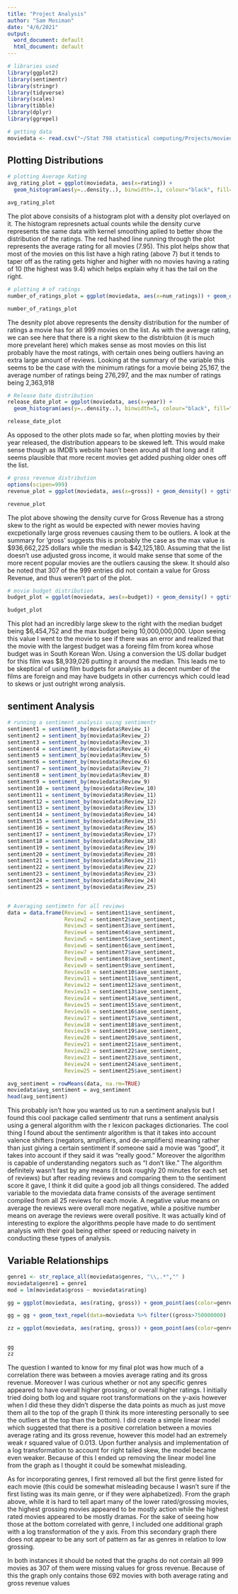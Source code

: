 ```yaml
---
title: "Project Analysis"
author: "Sam Mosiman"
date: "4/6/2021"
output:
  word_document: default
  html_document: default
---
```


```r
# libraries used
library(ggplot2)
library(sentimentr)
library(stringr)
library(tidyverse)
library(scales)
library(tibble)
library(dplyr)
library(ggrepel)
```


```r
# getting data
moviedata <- read.csv("~/Stat 798 statistical computing/Projects/moviedata.csv")

```

##  Plotting Distributions
```r
# plotting Average Rating
avg_rating_plot = ggplot(moviedata, aes(x=rating)) +
  geom_histogram(aes(y=..density..), binwidth=.1, colour="black", fill="white") + geom_density(alpha=.2, fill="#FF6666") + xlim(7,10) + geom_vline(aes(xintercept=mean(rating, na.rm=T)), color="red", linetype="dashed", size=1) + ggtitle("Distribution of Average Ratings") + xlab("Average Rating")

avg_rating_plot
```

The plot above consisits of a histogram plot with a density plot overlayed on it.  The histogram represnets actual counts while the density curve represents the same data with kernel smoothing aplied to better show the distribution of the ratings.  The red hashed line running through the plot represents the average rating for all movies (7.95).  This plot helps show that most of the movies on this list have a high rating (above 7) but it tends to taper off as the rating gets higher and higher with no movies having a rating of 10 (the highest was 9.4) which helps explain why it has the tail on the right.  

```r
# plotting # of ratings
number_of_ratings_plot = ggplot(moviedata, aes(x=num_ratings)) + geom_density() + ggtitle("Distribution of Number of ratings per movie") + xlab("Number of Ratings Rating")

number_of_ratings_plot
```
The desnity plot above represents the density distribution for the number of ratings a movie has for all 999 movies on the list.  As with the average rating, we can see here that there is a right skew to the distribtuion (it is much more prevelant here) which makes sense as most movies on this list probably have the most ratings, with certain ones being outliers having an extra large amount of reviews.  Looking at the summary of the variable this seems to be the case with the minimum ratings for a movie being 25,167, the average number of ratings being 276,297, and the max number of ratings being 2,363,918


```r
# Release Date distribution
release_date_plot = ggplot(moviedata, aes(x=year)) +
  geom_histogram(aes(y=..density..), binwidth=5, colour="black", fill="white") + geom_density(alpha=.2, fill="#FF6666")+ xlim(1915,2025) + ggtitle("Distribution of Movies by Release Date") + xlab("Year Released")

release_date_plot
```
As opposed to the other plots made so far, when plotting movies by their year released, the distribution appears to be skewed left.  This would make sense though as IMDB's website hasn't been around all that long and it seems plausible that more recent movies get added pushing older ones off the list.

```r
# gross revenue distribution
options(scipen=999)
revenue_plot = ggplot(moviedata, aes(x=gross)) + geom_density() + ggtitle("Distribution of Movies by Gross Revenue") + xlab("Gross Revenue in Dollars") + scale_x_continuous(labels = dollar)

revenue_plot
```
The plot above showing the density curve for Gross Revenue has a strong skew to the right as would be expected with newer movies having excpetionally large gross revenues causing them to be outliers.  A look at the summary for 'gross' suggests this is probably the case as the max value is \$936,662,225\ dollars while the median is \$42,125,180\.  Assuming that the list doesn't use adjusted gross income, it would make sense that some of the more recent popular movies are the outliers causing the skew.  It should also be noted that 307 of the 999 entries did not contain a value for Gross Revenue, and thus weren't part of the plot.

```r
# movie budget distribution
budget_plot = ggplot(moviedata, aes(x=budget)) + geom_density() + ggtitle("Distribution of Movies by Budget") + xlab("Log Budget in Dollars") + scale_x_continuous(trans = "log10", labels = dollar)

budget_plot
```
This plot had an incredibly large skew to the right with the median budget being $6,454,752 and the max budget being 10,000,000,000.  Upon seeing this value I went to the movie to see if there was an error and realized that the movie with the largest budget was a foreing film from korea whose budget was in South Korean Won.  Using a conversion the US dollar budget for this film was \$8,939,026\ putting it around the median.  This leads me to be skeptical of using film budgets for analysis as a decent number of the films are foreign and may have budgets in other currencys which could lead to skews or just outright wrong analysis.  

## sentiment Analysis
```r
# running a sentiment analysis using sentimentr
sentiment1 = sentiment_by(moviedata$Review_1)
sentiment2 = sentiment_by(moviedata$Review_2)
sentiment3 = sentiment_by(moviedata$Review_3)
sentiment4 = sentiment_by(moviedata$Review_4)
sentiment5 = sentiment_by(moviedata$Review_5)
sentiment6 = sentiment_by(moviedata$Review_6)
sentiment7 = sentiment_by(moviedata$Review_7)
sentiment8 = sentiment_by(moviedata$Review_8)
sentiment9 = sentiment_by(moviedata$Review_9)
sentiment10 = sentiment_by(moviedata$Review_10)
sentiment11 = sentiment_by(moviedata$Review_11)
sentiment12 = sentiment_by(moviedata$Review_12)
sentiment13 = sentiment_by(moviedata$Review_13)
sentiment14 = sentiment_by(moviedata$Review_14)
sentiment15 = sentiment_by(moviedata$Review_15)
sentiment16 = sentiment_by(moviedata$Review_16)
sentiment17 = sentiment_by(moviedata$Review_17)
sentiment18 = sentiment_by(moviedata$Review_18)
sentiment19 = sentiment_by(moviedata$Review_19)
sentiment20 = sentiment_by(moviedata$Review_20)
sentiment21 = sentiment_by(moviedata$Review_21)
sentiment22 = sentiment_by(moviedata$Review_22)
sentiment23 = sentiment_by(moviedata$Review_23)
sentiment24 = sentiment_by(moviedata$Review_24)
sentiment25 = sentiment_by(moviedata$Review_25)


# Averaging sentimetn for all reviews
data = data.frame(Review1 = sentiment1$ave_sentiment,
                  Review2 = sentiment2$ave_sentiment,
                  Review3 = sentiment3$ave_sentiment,
                  Review4 = sentiment4$ave_sentiment,
                  Review5 = sentiment5$ave_sentiment,
                  Review6 = sentiment6$ave_sentiment,
                  Review7 = sentiment7$ave_sentiment,
                  Review8 = sentiment8$ave_sentiment,
                  Review9 = sentiment9$ave_sentiment,
                  Review10 = sentiment10$ave_sentiment,
                  Review11 = sentiment11$ave_sentiment,
                  Review12 = sentiment12$ave_sentiment,
                  Review13 = sentiment13$ave_sentiment,
                  Review14 = sentiment14$ave_sentiment,
                  Review15 = sentiment15$ave_sentiment,
                  Review16 = sentiment16$ave_sentiment,
                  Review17 = sentiment17$ave_sentiment,
                  Review18 = sentiment18$ave_sentiment,
                  Review19 = sentiment19$ave_sentiment,
                  Review20 = sentiment20$ave_sentiment,
                  Review21 = sentiment21$ave_sentiment,
                  Review22 = sentiment22$ave_sentiment,
                  Review23 = sentiment23$ave_sentiment,
                  Review24 = sentiment24$ave_sentiment,
                  Review25 = sentiment25$ave_sentiment)

avg_sentiment = rowMeans(data, na.rm=TRUE)
moviedata$avg_sentiment = avg_sentiment
head(avg_sentiment)
```

This probably isn't how you wanted us to run a sentiment analysis but I found this cool package called sentimentr that runs a sentiment analysis using a general algorithm with the r lexicon packages dictionaries.  The cool thing I found about the sentimentr algorithm is that it takes into account valence shifters (negators, amplifiers, and de-amplifiers) meaning rather than just giving a certain sentiment if someone said a movie was "good", it takes into account if they said it was "really good." Moreover the algorithm is capable of understanding negators such as  "I don't like."  The algorithm definitely wasn't fast by any means (it took roughly 20 minutes for each set of reviews) but after reading reviews and comparing them to the sentiment score it gave, I think it did quite a good job all things considered.  The added variable to the moviedata data frame consists of the average sentiment compiled from all 25 reviews for each movie.  A negative value means on average the reviews were overall more negative, while a positive number means on average the reviews were overall positive.  It was actually kind of interesting to explore the algorithms people have made to do sentiment analysis with their goal being either speed or reducing naivety in conducting these types of analysis.

## Variable Relationships
```r
genre1 <- str_replace_all(moviedata$genres, "\\,.*","" )
moviedata$genre1 = genre1
mod = lm(moviedata$gross ~ moviedata$rating)
```

```r
gg = ggplot(moviedata, aes(rating, gross)) + geom_point(aes(color=genre1)) + scale_y_continuous(labels = dollar) + ggtitle("Gross Revenue by Average Movie Rating") + xlab("Average Movie Rating") + ylab("Gross Revenue")

gg = gg + geom_text_repel(data=moviedata %>% filter((gross>750000000) | (rating>=9)), aes(label=title), size = 3, box.padding = unit(0.5, "lines"))

zz = ggplot(moviedata, aes(rating, gross)) + geom_point(aes(color=genre1)) + scale_y_continuous(trans = "log10", labels = dollar) + ggtitle("Gross Revenue by Average Movie Rating") + xlab("Average Movie Rating") + ylab("Gross Revenue")


gg
zz
```
The question I wanted to know for my final plot was how much of a correlation there was between a movies average rating and its gross revenue.  Moreover I was curious whether or not any specific genres appeared to have overall higher grossing, or overall higher ratings.  I initially tried doing both log and square root transformations on the y-axis however when I did these they didn't disperse the data points as much as just move them all to the top of the graph (I think its more interesting personally to see the outliers at the top than the bottom).  I did create a simple linear model which suggested that there is a positive correlation between a movies average rating and its gross revenue, however this model had an extremely weak r squared value of 0.013.  Upon further analysis and implementation of a log transformation to account for right tailed skew, the model became even weaker.  Because of this I ended up removing the linear model line from the graph as I thought it could be somewhat misleading.  

As for incorporating genres, I first removed all but the first genre listed for each movie (this could be somewhat misleading because I wasn't sure if the first listing was its main genre, or if they were alphabetized).  From the graph above, while it is hard to tell apart many of the lower rated/grossing movies, the highest grossing movies appeared to be mostly action while the highest rated movies appeared to be mostly dramas.  For the sake of seeing how those at the bottom correlated with genre, I included one additional graph with a log transformation of the y axis.  From this secondary graph there does not appear to be any sort of pattern as far as genres in relation to low grossing.  

In both instances it should be noted that the graphs do not contain all 999 movies as 307 of them were missing values for gross revenue.  Because of this the graph only contains those 692 movies with both average rating and gross revenue values